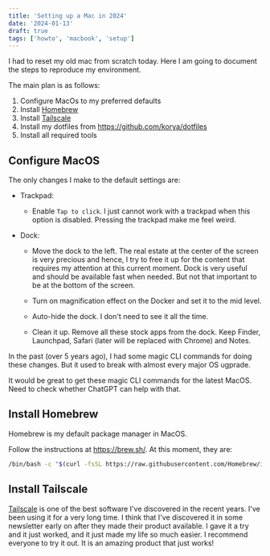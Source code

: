 ```yaml
---
title: 'Setting up a Mac in 2024'
date: '2024-01-13'
draft: true
tags: ['howto', 'macbook', 'setup']
---
```


I had to reset my old mac from scratch today. Here I am going to document the steps to reproduce my environment.

The main plan is as follows:
1. Configure MacOs to my preferred defaults
2. Install [Homebrew](https://brew.sh/)
3. Install [Tailscale](https://tailscale.com/)
4. Install my dotfiles from https://github.com/korya/dotfiles
5. Install all required tools


## Configure MacOS

The only changes I make to the default settings are:

- Trackpad:
   * Enable `Tap to click`. I just cannot work with a trackpad when this option is
      disabled. Pressing the trackpad make me feel weird.

- Dock:
  * Move the dock to the left. The real estate at the center of the screen is very
     precious and hence, I try to free it up for the content that requires my
     attention at this current moment. Dock is very useful and should be available
     fast when needed. But not that important to be at the bottom of the screen.

   * Turn on magnification effect on the Docker and set it to the mid level.

   * Auto-hide the dock. I don't need to see it all the time.

   * Clean it up. Remove all these stock apps from the dock. Keep Finder,
      Launchpad, Safari (later will be replaced with Chrome) and Notes.

In the past (over 5 years ago), I had some magic CLI commands for doing these
changes. But it used to break with almost every major OS ugprade.

It would be great to get these magic CLI commands for the latest MacOS. Need to check whether ChatGPT can help with that.

## Install Homebrew

Homebrew is my default package manager in MacOS.

Follow the instructions at https://brew.sh/. At this moment, they are:

```sh
/bin/bash -c "$(curl -fsSL https://raw.githubusercontent.com/Homebrew/install/HEAD/install.sh)"
```

## Install Tailscale

[Tailscale](https://tailscale.com/) is one of the best software I've discovered in the recent years. I've been using it for a very long time. I think that I've discovered it in some newsletter early on after they made their product available. I gave it a try and it just worked, and it just made my life so much easier. I recommend everyone to try it out. It is an amazing product that just works!

